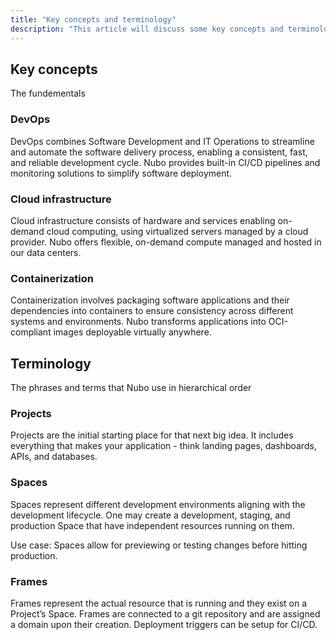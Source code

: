 ```yaml
---
title: "Key concepts and terminology"
description: "This article will discuss some key concepts and terminology that Nubo uses"
---
```


## Key concepts

The fundementals

### DevOps

DevOps combines Software Development and IT Operations to streamline and automate the software delivery process, enabling a consistent, fast, and reliable development cycle. Nubo provides built-in CI/CD pipelines and monitoring solutions to simplify software deployment.

### Cloud infrastructure

Cloud infrastructure consists of hardware and services enabling on-demand cloud computing, using virtualized servers managed by a cloud provider. Nubo offers flexible, on-demand compute managed and hosted in our data centers.

### Containerization

Containerization involves packaging software applications and their dependencies into containers to ensure consistency across different systems and environments. Nubo transforms applications into OCI-compliant images deployable virtually anywhere.

## Terminology

The phrases and terms that Nubo use in hierarchical order

### Projects

Projects are the initial starting place for that next big idea. It includes everything that makes your application - think landing pages, dashboards, APIs, and databases.

### Spaces

Spaces represent different development environments aligning with the development lifecycle. One may create a development, staging, and production Space that have independent resources running on them.

Use case: Spaces allow for previewing or testing changes before hitting production.

### Frames

Frames represent the actual resource that is running and they exist on a Project’s Space. Frames are connected to a git repository and are assigned a domain upon their creation. Deployment triggers can be setup for CI/CD.

